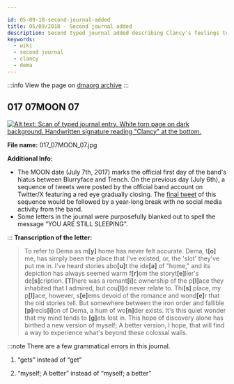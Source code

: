 ```yaml
---

id: 05-09-18-second-journal-added
title: 05/09/2018 - Second journal added
description: Second typed journal added describing Clancy's feelings towards Dema and the idea of "Home".
keywords:
  - wiki
  - second journal
  - clancy
  - dema
---
```


:::info
View the page on [dmaorg archive](https://www.dmaorg.site/050918/found/15398642_14/clancy.html)
:::

## 017 07MOON 07
[![Alt text: Scan of typed journal entry. White torn page on dark background. Handwritten signature reading "Clancy" at the bottom.](./assets/017_07MOON_07.jpg)](./assets/017_07MOON_07.jpg)

**File name:** 017_07MOON_07.jpg

**Additional Info:**

- The MOON date (July 7th, 2017) marks the official first day of the band's hiatus between Blurryface and Trench. On the previous day (July 6th), a sequence of tweets were posted by the official band account on Twitter/X featuring a red eye gradually closing. The [final tweet](https://twitter.com/twentyonepilots/status/883144349449682944) of this sequence would be followed by a year-long break with no social media activity from the band.
- Some letters in the journal were purposefully blanked out to spell the message “YOU ARE STILL SLEEPING”.

:::
**Transcription of the letter:**
> To refer to Dema as m<b>[y]</b> home has never felt accurate. Dema, t<b>[o]</b> me, has simply been the place that I've existed, or, the 'slot' they've put me in. I've heard stories abo<b>[u]</b>t the ide<b>[a]</b> of "home," and its depiction has always seemed warm f<b>[r]</b>om the storyt<b>[e]</b>ller's de<b>[s]</b>cription. <b>[T]</b>here was a romant<b>[i]</b>c ownership of the p<b>[l]</b>ace they inhabited that I admired, but cou<b>[l]</b>d never relate to. Thi<b>[s]</b> place, my p<b>[l]</b>ace, however, s<b>[e]</b>ems devoid of the romance and wond<b>[e]</b>r that the old stories tell. But somewhere between the iron order and fallible <b>[p]</b>recis<b>[i]</b>on of Dema, a hum of wo<b>[n]</b>der exists. It's this quiet wonder that my mind tends to <b>[g]</b>ets lost in. This hope of discovery alone has birthed a new version of myself; A better version, I hope, that will find a way to experience what's beyond these colossal walls.

:::note There are a few grammatical errors in this journal.

1. “gets” instead of “get”

2. “myself; A better” instead of “myself; a better”
